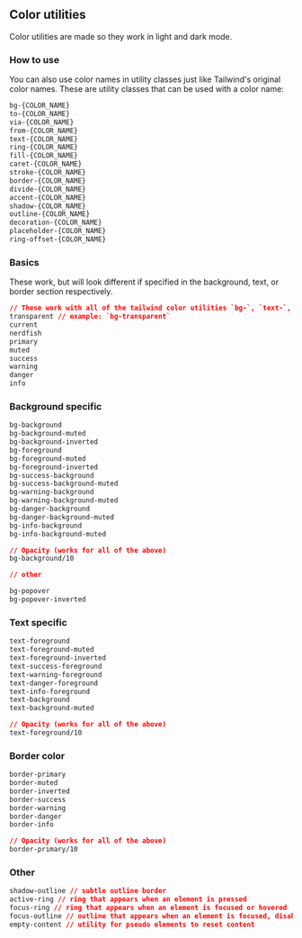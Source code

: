 <DocsPageHeader
	title="Utility classes and CSS variables"
	description="Additional utility classes and CSS variables that NerdfishUI uses for components."
/>

## Color utilities

Color utilities are made so they work in light and dark mode.

### How to use

You can also use color names in utility classes just like Tailwind's original
color names. These are utility classes that can be used with a color name:

```css
bg-{COLOR_NAME}
to-{COLOR_NAME}
via-{COLOR_NAME}
from-{COLOR_NAME}
text-{COLOR_NAME}
ring-{COLOR_NAME}
fill-{COLOR_NAME}
caret-{COLOR_NAME}
stroke-{COLOR_NAME}
border-{COLOR_NAME}
divide-{COLOR_NAME}
accent-{COLOR_NAME}
shadow-{COLOR_NAME}
outline-{COLOR_NAME}
decoration-{COLOR_NAME}
placeholder-{COLOR_NAME}
ring-offset-{COLOR_NAME}
```

### Basics

These work, but will look different if specified in the background, text, or
border section respectively.

```css
// These work with all of the tailwind color utilities `bg-`, `text-`, `border-`, `ring-`, ...
transparent // example: `bg-transparent`
current
nerdfish
primary
muted
success
warning
danger
info
```

### Background specific

```css
bg-background
bg-background-muted
bg-background-inverted
bg-foreground
bg-foreground-muted
bg-foreground-inverted
bg-success-background
bg-success-background-muted
bg-warning-background
bg-warning-background-muted
bg-danger-background
bg-danger-background-muted
bg-info-background
bg-info-background-muted

// Opacity (works for all of the above)
bg-background/10

// other

bg-popover
bg-popover-inverted
```

### Text specific

```css
text-foreground
text-foreground-muted
text-foreground-inverted
text-success-foreground
text-warning-foreground
text-danger-foreground
text-info-foreground
text-background
text-background-muted

// Opacity (works for all of the above)
text-foreground/10
```

### Border color

```css
border-primary
border-muted
border-inverted
border-success
border-warning
border-danger
border-info

// Opacity (works for all of the above)
border-primary/10
```

### Other

```css
shadow-outline // subtle outline border
active-ring // ring that appears when an element is pressed
focus-ring // ring that appears when an element is focused or hovered
focus-outline // outline that appears when an element is focused, disabled default outline
empty-content // utility for pseudo elements to reset content
```
